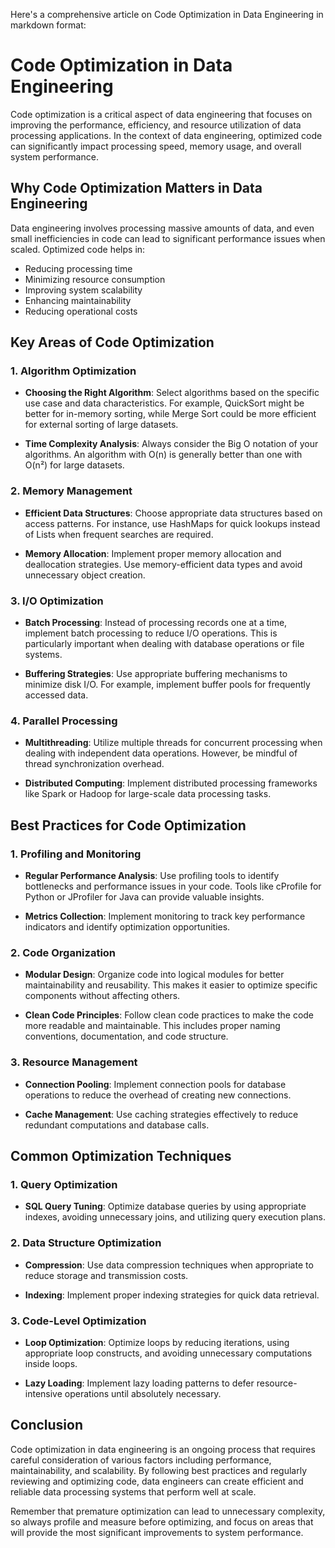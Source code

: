 Here's a comprehensive article on Code Optimization in Data Engineering in markdown format:

# Code Optimization in Data Engineering

Code optimization is a critical aspect of data engineering that focuses on improving the performance, efficiency, and resource utilization of data processing applications. In the context of data engineering, optimized code can significantly impact processing speed, memory usage, and overall system performance.

## Why Code Optimization Matters in Data Engineering

Data engineering involves processing massive amounts of data, and even small inefficiencies in code can lead to significant performance issues when scaled. Optimized code helps in:

- Reducing processing time
- Minimizing resource consumption
- Improving system scalability
- Enhancing maintainability
- Reducing operational costs

## Key Areas of Code Optimization

### 1. Algorithm Optimization

* **Choosing the Right Algorithm**: 
  Select algorithms based on the specific use case and data characteristics. For example, QuickSort might be better for in-memory sorting, while Merge Sort could be more efficient for external sorting of large datasets.

* **Time Complexity Analysis**: 
  Always consider the Big O notation of your algorithms. An algorithm with O(n) is generally better than one with O(n²) for large datasets.

### 2. Memory Management

* **Efficient Data Structures**: 
  Choose appropriate data structures based on access patterns. For instance, use HashMaps for quick lookups instead of Lists when frequent searches are required.

* **Memory Allocation**: 
  Implement proper memory allocation and deallocation strategies. Use memory-efficient data types and avoid unnecessary object creation.

### 3. I/O Optimization

* **Batch Processing**: 
  Instead of processing records one at a time, implement batch processing to reduce I/O operations. This is particularly important when dealing with database operations or file systems.

* **Buffering Strategies**: 
  Use appropriate buffering mechanisms to minimize disk I/O. For example, implement buffer pools for frequently accessed data.

### 4. Parallel Processing

* **Multithreading**: 
  Utilize multiple threads for concurrent processing when dealing with independent data operations. However, be mindful of thread synchronization overhead.

* **Distributed Computing**: 
  Implement distributed processing frameworks like Spark or Hadoop for large-scale data processing tasks.

## Best Practices for Code Optimization

### 1. Profiling and Monitoring

* **Regular Performance Analysis**: 
  Use profiling tools to identify bottlenecks and performance issues in your code. Tools like cProfile for Python or JProfiler for Java can provide valuable insights.

* **Metrics Collection**: 
  Implement monitoring to track key performance indicators and identify optimization opportunities.

### 2. Code Organization

* **Modular Design**: 
  Organize code into logical modules for better maintainability and reusability. This makes it easier to optimize specific components without affecting others.

* **Clean Code Principles**: 
  Follow clean code practices to make the code more readable and maintainable. This includes proper naming conventions, documentation, and code structure.

### 3. Resource Management

* **Connection Pooling**: 
  Implement connection pools for database operations to reduce the overhead of creating new connections.

* **Cache Management**: 
  Use caching strategies effectively to reduce redundant computations and database calls.

## Common Optimization Techniques

### 1. Query Optimization

* **SQL Query Tuning**: 
  Optimize database queries by using appropriate indexes, avoiding unnecessary joins, and utilizing query execution plans.

### 2. Data Structure Optimization

* **Compression**: 
  Use data compression techniques when appropriate to reduce storage and transmission costs.

* **Indexing**: 
  Implement proper indexing strategies for quick data retrieval.

### 3. Code-Level Optimization

* **Loop Optimization**: 
  Optimize loops by reducing iterations, using appropriate loop constructs, and avoiding unnecessary computations inside loops.

* **Lazy Loading**: 
  Implement lazy loading patterns to defer resource-intensive operations until absolutely necessary.

## Conclusion

Code optimization in data engineering is an ongoing process that requires careful consideration of various factors including performance, maintainability, and scalability. By following best practices and regularly reviewing and optimizing code, data engineers can create efficient and reliable data processing systems that perform well at scale.

Remember that premature optimization can lead to unnecessary complexity, so always profile and measure before optimizing, and focus on areas that will provide the most significant improvements to system performance.